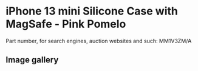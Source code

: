 # iPhone 13 mini Silicone Case with MagSafe - Pink Pomelo

Part number, for search engines, auction websites and such: MM1V3ZM/A

## Image gallery

<div style={{ width: "768px" }}>
  <GalleryComponent
    images={[
      {
        original: "/everysource/MM1V3",
        thumbnail: "/everypreview/MM1V3",
      },
      {
        original: "/everysource/MM1V3_AV1",
        thumbnail: "/everypreview/MM1V3_AV1",
      },
      {
        original: "/everysource/MM1V3_AV2",
        thumbnail: "/everypreview/MM1V3_AV2",
      },
      {
        original: "/everysource/MM1V3_AV3",
        thumbnail: "/everypreview/MM1V3_AV3",
      },
      {
        original: "/everysource/MM1V3_AV4",
        thumbnail: "/everypreview/MM1V3_AV4",
      }
    ]}
  />
</div>